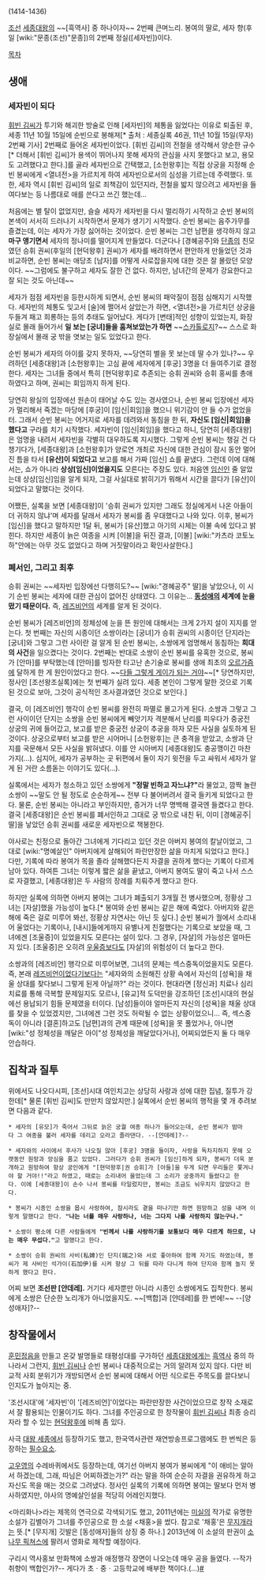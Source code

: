 (1414-1436)

[[조선]] [[세종대왕]]의 ~~[흑역사] 중 하나이자~~ 2번째 큰며느리. 봉여의 딸로, 세자 향(후일 [wiki:"문종(조선)"문종])의 2번째 정실([세자빈])이다.


[[목차]]

== 생애 ==
=== 세자빈이 되다 ===
[[휘빈 김씨]]가 투기와 해괴한 방술로 인해 [세자빈]의 체통을 잃었다는 이유로 퇴출된 후, 세종 11년 10월 15일에 순빈으로 봉해져[* 출처 : 세종실록 46권, 11년 10월 15일(무자) 2번째 기사] 2번째로 들어온 세자빈이었다. [휘빈 김씨]의 전철을 생각해서 양순한 규수[* 더해서 [휘빈 김씨]가 용색이 뛰어나지 못해 세자의 관심을 사지 못했다고 보고, 용모도 고려했다고 한다.]를 골라 세자빈으로 간택했고, [소헌왕후]는 직접 상궁을 지정해 순빈 봉씨에게 <열녀전>을 가르치게 하여 세자빈으로서의 심성을 기르는데 주력했다. 또한, 세자 역시 [휘빈 김씨]의 일로 죄책감이 있던지라, 전철을 밟지 않으려고 세자빈을 들여다보는 등 나름대로 애를 쓴다고 쓰긴 했는데…

처음에는 별 탈이 없었지만, 슬슬 세자가 세자빈을 다시 멀리하기 시작하고 순빈 봉씨의 본색이 서서히 드러나기 시작하면서 문제가 생기기 시작했다. 순빈 봉씨는 음주가무를 즐겼는데, 이는 세자가 가장 싫어하는 것이었다. 순빈 봉씨는 그런 남편을 생각하지 않고 '''마구 앵기면서''' 세자의 정나미를 떨어지게 만들었다. 더군다나 [경혜공주]와 [[단종]]의 친모였던 승휘 권씨(후일의 [현덕왕후] 권씨)가 세자를 배려하면서 편안하게 만들었던 것과 비교하면, 순빈 봉씨는 애당초 [남자]를 어떻게 사로잡을지에 대한 것은 잘 몰랐던 모양이다. ~~그럼에도 불구하고 세자도 잘한 건 없다. 하지만, 남녀간의 문제가 강요한다고 잘 되는 것도 아닌데~~

세자가 점점 세자빈을 등한시하게 되면서, 순빈 봉씨의 패악질이 점점 심해지기 시작했다. 세자빈의 체통도 잊고서 [술]에 쩔어서 살았는가 하면, <열녀전>을 가르치던 상궁을 두들겨 패고 희롱하는 등의 추태도 일어났다. 게다가 [변태]적인 성향이 있었는지, 화장실로 몰래 들어가서 '''일 보는 [궁녀]들을 훔쳐보았는가 하면''' ~~[[스카톨로지]]?~~ 스스로 화장실에서 몰래 궁 밖을 엿보는 일도 있었다고 한다.

순빈 봉씨가 세자의 아이를 갖지 못하자, ~~당연히 별을 못 보는데 딸 수가 있나?~~ 우려하던 [세종대왕]과 [소헌왕후]는 고심 끝에 세자에게 [후궁] 3명을 더 들여주기로 결정한다. 세자는 그녀들 중에서 특히 [현덕왕후]로 추존되는 승휘 권씨와 승휘 홍씨를 총애하였다고 하며, 권씨는 회임까지 하게 된다.

당연히 왕실의 입장에선 원손이 태어날 수도 있는 경사였으나, 순빈 봉씨 입장에선 세자가 멀리해서 죽겠는 마당에 [후궁]이 [임신|회임]을 했으니 위기감이 안 들 수가 없었을터. 그래서 순빈 봉씨는 어거지로 세자를 데려와서 동침을 한 뒤, '''자신도 [임신|회임]을 했다고''' 구라를 치기 시작했다. 세자빈이 [임신|회임]을 했다고 하니, 당연히 [세종대왕]은 엄명을 내려서 세자빈을 각별히 대우하도록 지시했다. 그렇게 순빈 봉씨는 챙길 건 다 챙기다가, [세종대왕]과 [소헌왕후]가 양로연 개최로 자신에 대한 관심이 잠시 동안 멀어진 틈을 타서 '''[유산]이 되었다고''' 보고를 해서 가짜 [임신] 쇼를 끝냈다. 그런데 이에 대해서는, 쇼가 아니라 '''상상[임신]이었을지도''' 모른다는 주장도 있다. 처음엔 [[임신]]인 줄 알았는데 상상[임신]임을 알게 되자, 그걸 사실대로 밝히기가 뭐해서 시간을 끌다가 [유산]이 되었다고 말했다는 것이다.

어쨌든, 실록을 보면 [세종대왕]이 '승휘 권씨가 있지만 그래도 정실에게서 나온 아들이 더 귀하지 않냐'며 세자를 달래서 세자가 봉씨를 좀 우대했다고 나와 있다. 이후, 봉씨가 [임신]을 했다고 말하지만 1달 뒤, 봉씨가 [유산]했고 아기의 시체는 이불 속에 있다고 밝힌다. 하지만 세종이 늙은 여종을 시켜 [이불]을 뒤진 결과, [이불] [wiki:"카츠라 코토노하"안에는 아무 것도 없었다고 하며 거짓말이라고 확인사살한다.]

=== 폐서인, 그리고 최후 ===
승휘 권씨는 ~~세자빈 입장에선 다행히도?~~ [wiki:"경혜공주" 딸]을 낳았으나, 이 시기 순빈 봉씨는 세자에 대한 관심이 없어진 상태였다. 그 이유는… '''[[동성애]]의 세계에 눈을 떴기 때문이다.''' 즉, [[레즈비언]]의 세계를 알게 된 것이다.

순빈 봉씨가 [레즈비언]의 정체성에 눈을 뜬 원인에 대해서는 크게 2가지 설이 지지를 얻는다. 첫 번째는 자신의 시종이던 소쌍이라는 [궁녀]가 승휘 권씨의 시종이던 단지라는 [궁녀]와 그렇고 그런 사이란 걸 알게 된 순빈 봉씨는, 소쌍에게 엄명해서 동침하는 '''희대의 사건'''을 일으켰다는 것이다. 2번째는 반대로 소쌍이 순빈 봉씨를 유혹한 것으로, 봉씨가 [안마]를 부탁했는데 [안마]를 빙자한 타고난 손기술로 봉씨를 생애 최초의 [[오르가즘]]에 달하게 한 게 원인이었다고 한다. ~~[[다들 그렇게 게이가 되는 거야]]~~[* 당연하지만, 정사인 [조선왕조실록]에는 첫 번째가 실려 있다. 세종 본인이 그렇게 말한 것으로 기록된 것으로 보아, 그것이 공식적인 조사결과였던 것으로 보인다.]

결국, 이 [레즈비언] 행각이 순빈 봉씨를 완전히 파멸로 몰고가게 된다. 소쌍과 그렇고 그런 사이이던 단지는 소쌍을 순빈 봉씨에게 빼앗기자 격분해서 난리를 피우다가 중궁전 상궁의 귀에 들어갔고, 보고를 받은 중궁전 상궁이 추궁을 하자 모든 사실을 실토하게 된 것이다. 상궁으로부터 보고를 받은 시어머니 [소헌왕후]는 큰 충격을 받았고, 소쌍과 단지를 국문해서 모든 사실을 밝혀냈다. 이를 안 시아버지 [세종대왕]도 충공깽이긴 마찬가지(…). 심지어, 세자가 공부하는 곳 뒤편에서 둘이 자기 윗전을 두고 싸워서 세자가 알게 된 거란 소름돋는 이야기도 있다(…).

실록에서는 세자가 청소하고 있던 소쌍에게 '''"정말 빈하고 자느냐?"'''라 물었고, 깜짝 놀란 소쌍이 ~~말도 안 될 정도로 순순하게~~ 전부 다 불어버려서 결국 들키게 되었다고 한다. 물론, 순빈 봉씨는 아니라고 부인하지만, 증거가 너무 명백해 결국엔 들켰다고 한다. 결국 [세종대왕]은 순빈 봉씨를 폐서인하고 그대로 궁 밖으로 내친 뒤, 이미 [경혜공주|딸]을 낳았던 승휘 권씨를 새로운 세자빈으로 책봉한다. 

야사로는 친정으로 돌아간 그녀에게 기다리고 있던 것은 아버지 봉여의 칼날이었고, 그대로 [wiki:"명예살인" 아버지에게 살해되어 파란만장한 삶을 마치게 되었다고 한다.] 다만, 기록에 따라 봉여가 목을 졸라 살해했다든지 자결을 권하게 했다는 기록이 다르게 남아 있다. 하여튼 그녀는 이렇게 짧은 삶을 끝냈고, 아버지 봉여도 딸이 죽고 나서 스스로 자결했고, [세종대왕]은 두 사람의 장례를 치뤄주게 했다고 한다.

하지만 실록에 의하면 아버지 봉여는 그녀가 폐출되기 3개월 전 병사했으며, 정황상 그녀는 [자살]했을 가능성이 높다.[* 봉여와 순빈 봉씨는 같은 해에 죽었다. 아버지와 같은 해에 죽은 걸로 미루어 봐선, 정황상 자연사는 아닌 듯 싶다.] 순빈 봉씨가 궐에서 소리내어 울었다는 기록이나, [내시]들에게까지 유별나게 친절했다는 기록으로 보았을 때, 그녀에겐 [조울증]이 있었을지도 모른다는 설이 있다. 그 경우, [자살]의 가능성은 얼마든지 있다. [조울증]은 오히려 [[우울증]]보다도 [자살]의 위험성이 더 높다고 한다.

소쌍과의 [레즈비언] 행각으로 미루어보면, 그녀의 문제는 섹스중독이었을지도 모른다. 즉, 본래 [[레즈비언]]이었다기보다는 "세자와의 소원해진 상황 속에서 자신의 [성욕]을 채울 상대를 찾다보니 그렇게 된게 아닐까?" 라는 것이다. 현대라면 [정신과] 치료나 심리 치료를 통해 극복할 문제일지도 모르나, [유교]적 도덕만을 강조하던 [조선]시대의 현실에선 용납되기 힘들 문제였을 터이다. [남성]들이야 얼마든지 자신의 [성욕]을 채울 상대를 찾을 수 있었겠지만, 그녀에겐 그런 것도 허락될 수 없는 상황이었으니… 즉, 섹스중독이 아니라 [결혼]하고도 [남편]과의 관계 때문에 [성욕]을 못 풀었거나, 아니면 [wiki:"성 정체성을 깨달은 아이"성 정체성을 깨달았다거나], 어찌되었든지 둘 다 매우 안습하다.

== 집착과 질투 ==
위에서도 나오다시피, [조선]시대 여인치고는 상당히 사랑과 성에 대한 집념, 질투가 강한데[* 물론 [휘빈 김씨]도 만만치 않았지만.] 실록에서 순빈 봉씨의 행적을 몇 개 추려보면 다음과 같다.

 * 세자의 [유모]가 죽어서 그뒤로 늙은 궁궐 여종 하나가 들어오는데, 순빈 봉씨가 밤마다 그 여종을 불러 세자를 데리고 오라고 졸라댄다. --[얀데레]?--

 * 세자와의 사이에서 후사가 나오질 않아 [후궁] 3명을 들이자, 사랑을 독차지하지 못해 오랫동안 원망과 앙심을 품고 있었다. 그러다가 승휘 권씨가 [임신]하게 되자, 봉씨가 더욱 분개하고 원망하여 항상 궁인에게 "[현덕왕후|권 승휘]가 [아들]을 두게 되면 우리들은 쫓겨나야 할 거야!!"라고 하였고, 때로는 소리내어 울었는데 그 소리가 궁중까지 들렸다고 한다. 이에 [세종대왕]이 손수 나서 봉씨를 타일렀지만, 봉씨는 조금도 뉘우치지 않았다고 한다.

 * 봉씨가 시종인 소쌍을 몹시 사랑하여, 잠시라도 곁을 떠나기만 하면 원망하고 성을 내며 이렇게 말했다고 한다. '''"나는 너를 매우 사랑하나, 너는 그다지 나를 사랑하지 않는구나."'''

 * 소쌍이 평소에 다른 사람들에게 '''"빈께서 나를 사랑하기를 보통보다 매우 다르게 하므로, 나는 매우 무섭다."'''고 말했다고 한다.

 * 소쌍이 승휘 권씨의 사비(私婢)인 단지(端之)와 서로 좋아하여 함께 자기도 하였는데, 봉씨가 제 사비인 석가이(石加伊)를 시켜 항상 그 뒤를 따라 다니게 하여 단지와 함께 놀지 못하게 했다고 한다.

어찌 보면 '''조선판 [얀데레].''' 거기다 세자뿐만 아니라 시종인 소쌍에게도 집착한다. 봉씨에게 소쌍은 단순한 노리개가 아니었을지도. ~~[백합]과 [얀데레]를 한 번에!~~ --[양성애자]?--

== 창작물에서 ==
[[훈민정음]]을 만들고 온갖 발명들로 태평성대를 구가하던 [[세종대왕]]에게는 [[흑역사]] 중의 하나라서 그런지, [[휘빈 김씨]]나 순빈 봉씨나 대중적으로는 거의 알려져 있지 않다. 다만 비교적 사회 분위기가 개방되면서 순빈 봉씨에 대해서 어떤 식으로든 주목도를 끌다보니 인지도가 높아지는 중.

'조선시대'에 '세자빈'이 '[레즈비언]'이었다는 파란만장한 사건이었으므로 창작 소재로서 잘 활용되는 인물이기도 하다. 그녀를 주인공으로 한 창작물이 [[휘빈 김씨]]나 최종 승리자라 할 수 있는 [[현덕왕후]]에 비해 좀 있다.

사극 [[대왕 세종]]에서 등장하기도 했고, 한국역사관련 재연방송프로그램에도 한 번씩은 등장하는 [[필수요소]].

[[고우영]]의 수레바퀴에서도 등장하는데, 여기선 아버지 봉여가 봉씨에게 "이 애비는 알아서 하겠는데, 그래, 따님은 어찌하겠는가?" 라는 말을 하여 순순히 자결을 권유하게 하고 자신도 목을 매는 것으로 그려냈다. 정사인 실록의 기록에 의하면 봉여는 딸보다 먼저 병사하였지만, 야사의 명예살인설을 적당히 어레인지했다.

<마리화나>라는 제목의 연극으로 각색되기도 했고, 2011년에는 [[미실]]의 작가로 유명한 소설가 김별아가 그녀를 주인공으로 한 소설 <채홍>을 썼다. 참고로 '채홍'은 [[무지개]]라는 뜻.[* [무지개] 깃발은 [동성애자]들의 상징 중 하나.] 2013년에 이 소설의 판권이 [[소나무 픽쳐스]]에 팔려서 영화로 제작할 예정이다.

구리시 역사홍보 만화책에 소쌍과 애정행각 장면이 나오는데 매우 공을 들였다. --작가 취향이 백합인가?-- 게다가 초ㆍ중ㆍ고등학교에 배부한 책이다.(…)[http://www.joongboo.com/news/articleView.html?idxno=970994 #]
